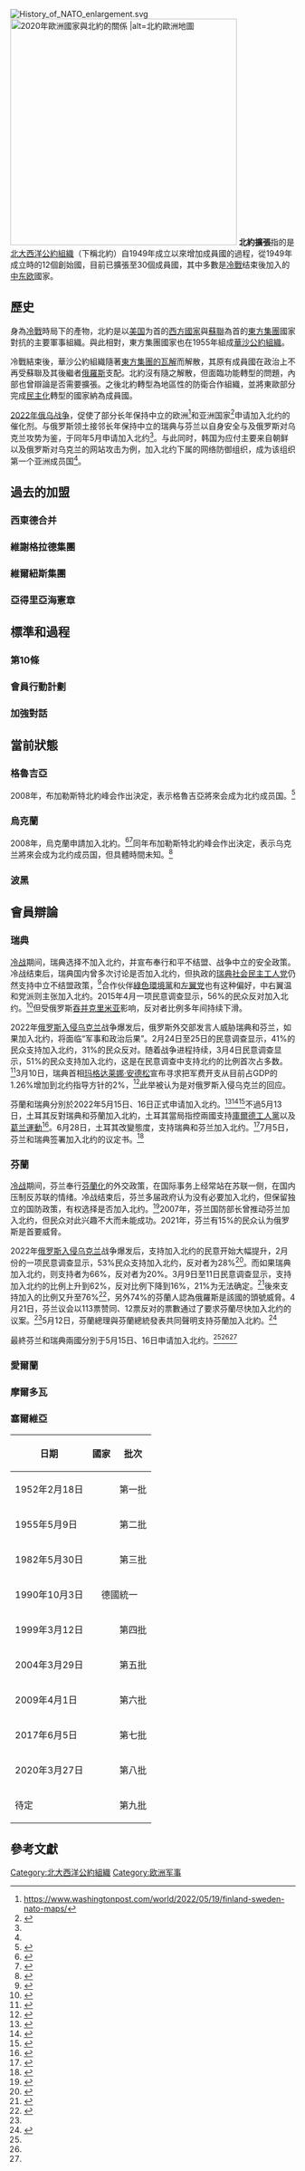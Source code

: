 {{Multiple issues|
{{expert|subject=欧洲军事史}}
{{Update|time=2022-03-09T04:33:32+00:00}}
{{Expand language|1=en|status=yes|time=2022-03-22T06:57:49+00:00}}
}}
{{NoteTA
|G1=人物
}}
[[File:History_of_NATO_enlargement.svg|thumb]]
[[File:NATO relations in Europe (disputed territories).svg|thumb|400px|2020年歐洲國家與北約的關係{{Col-begin}}
{{Col-break}}{{legend|darkblue|[[北大西洋公約組織#成員國|北約成員國]]|outline=black}}{{legend|#2a7fff|[[成员行动计划|成员行动计划]]|outline=black}}{{legend|darkgreen|[[加強對話夥伴|加強對話夥伴]]|outline=black}}{{Col-break}}{{legend|#ffd900|[[獨立合作夥伴行動計劃|獨立合作夥伴行動計劃]]|outline=black}}{{legend|#ff7826|[[和平夥伴關係計劃|和平夥伴關係計劃]] (PfP)|outline=black}}{{legend|red|[[和平夥伴關係計劃#有意成為成員的國家|PfP有意者]]|outline=black}}{{col-end}}|alt=北約歐洲地圖]]
'''北約擴張'''指的是[[北大西洋公約組織|北大西洋公約組織]]（下稱北約）自1949年成立以來增加成員國的過程，從1949年成立時的12個創始國，目前已擴張至30個成員國，其中多數是[[冷戰|冷戰]]结束後加入的[[中东欧|中东欧]]國家。

== 歷史 ==
身為[[冷戰|冷戰]]時局下的產物，北約是以[[美国|美国]]为首的[[西方世界|西方國家]]與[[蘇聯|蘇聯]]為首的[[東方集團|東方集團]]國家對抗的主要軍事組織。與此相對，東方集團國家也在1955年組成[[華沙公約組織|華沙公約組織]]。

冷戰結束後，華沙公約組織隨著[[東歐劇變|東方集團的瓦解]]而解散，其原有成員國在政治上不再受蘇聯及其後繼者[[俄羅斯|俄羅斯]]支配。北約沒有隨之解散，但面臨功能轉型的問題，內部也曾辯論是否需要擴張。之後北約轉型為地區性的防衛合作組織，並將東歐部分完成[[民主化|民主化]]轉型的國家納為成員國。

[[2022年俄羅斯入侵烏克蘭|2022年俄乌战争]]，促使了部分长年保持中立的欧洲<ref name=":0">https://www.washingtonpost.com/world/2022/05/19/finland-sweden-nato-maps/</ref>和亚洲国家<ref name=":1">{{Cite web |title=South Korea becomes first Asian member of NATO cyber research centre |url=https://www.zdnet.com/article/south-korea-becomes-first-asian-member-of-nato-cyber-research-centre/ |website=ZDNet |language=en |access-date=2022-06-13}}</ref>申请加入北约的催化剂。与俄罗斯领土接邻长年保持中立的瑞典与芬兰以自身安全与及俄罗斯对乌克兰攻势为鉴，于同年5月申请加入北约<ref name=":0" />。与此同时，韩国为应付主要来自朝鲜以及俄罗斯对乌克兰的网站攻击为例，加入北约下属的网络防御组织，成为该组织第一个亚洲成员国<ref name=":1" />。

== 過去的加盟 ==
=== 西東德合并 ===
=== 維謝格拉德集團 ===
=== 維爾紐斯集團 ===
=== 亞得里亞海憲章 ===

== 標準和過程 ==
===第10條===
===會員行動計劃===
===加強對話===
==當前狀態==
===格魯吉亞===
{{main|{{le|格魯吉亞－北約關係|Georgia–NATO relations}}}}
2008年，布加勒斯特北約峰会作出決定，表示格魯吉亞將來会成为北约成员国。<ref name=stopped>{{cite news |url=https://in.reuters.com/article/idINIndia-60645720111121 |work=Reuters |title=Russia says Georgia war stopped NATO expansion |date=2011-11-21 |language=en |accessdate=2022-03-22 |archive-date=2020-12-17 |archive-url=https://web.archive.org/web/20201217073420/https://in.reuters.com/article/idINIndia-60645720111121 }}</ref>

===烏克蘭===
{{main|{{le|烏克蘭－北約關係|Ukraine–NATO relations}}}}
{{Current related|章节|2022年俄羅斯入侵烏克蘭|time=2022-03-22T08:58:36+00:00}}
2008年，烏克蘭申請加入北約。<ref>{{cite news |url=https://www.unian.net/eng/news/news-231009.html |title=Ukraine asks to join NATO membership action plan : Ukraine News by UNIAN |publisher=Unian.net |date=2008-01-16 |access-date=2014-04-04 |language=en |archive-date=2012-02-13 |archive-url=https://web.archive.org/web/20120213011028/http://www.unian.net/eng/news/news-231009.html }}</ref><ref>{{Cite news|title=加入北約組織進展慢 烏克蘭不滿|url=https://www.rti.org.tw/news/view/id/2100864|access-date=2022-03-14|work=Rti 中央廣播電臺|language=zh-TW|archive-date=2022-05-12|archive-url=https://web.archive.org/web/20220512115538/https://www.rti.org.tw/news/view/id/2100864}}</ref>同年布加勒斯特北約峰会作出決定，表示乌克兰將來会成为北约成员国，但具體時間未知。<ref>{{cite news |url=https://news.bbc.co.uk/2/hi/europe/7328276.stm |title=Nato denies Georgia and Ukraine |work=BBC News |date=2008-04-03 |access-date=2010-05-26 |language=en |archive-date=2022-06-07 |archive-url=https://web.archive.org/web/20220607015406/http://news.bbc.co.uk/2/hi/europe/7328276.stm }}</ref>

===波黑===
{{main|{{le|波黑加入北约|Accession of Bosnia and Herzegovina to NATO}}}}

==會員辯論==
===瑞典===
[[冷战|冷战]]期间，瑞典选择不加入北约，并宣布奉行和平不结盟、战争中立的安全政策。{{sfn|Agius|2006|p=103–105}}冷战结束后，瑞典国内曾多次讨论是否加入北约，但执政的[[瑞典社会民主工人党|瑞典社会民主工人党]]仍然支持中立不结盟政策，<ref>{{cite news |url=https://www.economist.com/news/europe/21604586-russia-stokes-fresh-debate-among-nordics-about-nato-membership-what-price-neutrality |title=What price neutrality? |newspaper=The Economist |date=21 June 2014 |access-date=5 May 2015 |archive-date=2017-08-09 |archive-url=https://web.archive.org/web/20170809130309/https://www.economist.com/news/europe/21604586-russia-stokes-fresh-debate-among-nordics-about-nato-membership-what-price-neutrality }}</ref>合作伙伴[[綠色環境黨|綠色環境黨]]和[[左翼党_(瑞典)|左翼党]]也有这种偏好，中右翼温和党派则主张加入北约。2015年4月一项民意调查显示，56%的民众反对加入北约。<ref name=Dec2020>{{cite news |url=https://www.dn.se/sverige/dn-ipsos-svenskarnas-motstand-mot-nato-minskar/ |title=DN/Ipsos: Svenskarnas motstånd mot Nato minskar |website=Dagens Nyheter |first=Mikael |last=Holmström |date=10 January 2021 |access-date=11 January 2021 |language=sv |archive-date=2021-01-10 |archive-url=https://web.archive.org/web/20210110220807/https://www.dn.se/sverige/dn-ipsos-svenskarnas-motstand-mot-nato-minskar/ }}</ref>但受俄罗斯[[吞并克里米亚|吞并克里米亚]]影响，反对者比例多年间持续下滑。

2022年[[俄罗斯入侵乌克兰|俄罗斯入侵乌克兰]]战争爆发后，俄罗斯外交部发言人威胁瑞典和芬兰，如果加入北约，将面临“军事和政治后果”。2月24日至25日的民意调查显示，41%的民众支持加入北约，31%的民众反对。随着战争进程持续，3月4日民意调查显示，51%的民众支持加入北约，这是在民意调查中支持北约的比例首次占多数。<ref>{{Cite news |last=Reuters |date=2022-03-04 |title=Majority of Swedes in favour of joining NATO -poll |language=en |work=Reuters |url=https://www.reuters.com/business/media-telecom/majority-swedes-favour-joining-nato-poll-2022-03-04/ |access-date=2022-03-04 |archive-date=2022-03-09 |archive-url=https://web.archive.org/web/20220309003554/https://www.reuters.com/business/media-telecom/majority-swedes-favour-joining-nato-poll-2022-03-04/ }}</ref>3月10日，瑞典首相[[玛格达莱娜·安德松|玛格达莱娜·安德松]]宣布寻求把军费开支从目前占GDP的1.26%增加到北约指导方针的2%，<ref>{{Cite news |last=Nyheter |first=S. V. T. |last2=Stahle |first2=Nils |last3=Schau |first3=Oscar |date=2022-03-10 |title=Regeringen vill ge två procent av BNP till försvaret |language=sv |work=SVT Nyheter |url=https://www.svt.se/nyheter/inrikes/kraftig-upprustning-av-forsvaret-budget-ska-oka-med-40-miljarder |access-date=2022-03-16 |archive-date=2022-03-18 |archive-url=https://web.archive.org/web/20220318040934/https://www.svt.se/nyheter/inrikes/kraftig-upprustning-av-forsvaret-budget-ska-oka-med-40-miljarder }}</ref>此举被认为是对俄罗斯入侵乌克兰的回应。

芬蘭和瑞典分別於2022年5月15日、16日正式申请加入北约。<ref name=新華>{{cite news |title=瑞典政府正式决定申请加入北约 |url=http://www.news.cn/world/2022-05/17/c_1128656003.htm |accessdate=2022-05-17 |archive-date=2022-05-17 |archive-url=https://web.archive.org/web/20220517130937/http://www.news.cn/world/2022-05/17/c_1128656003.htm }}</ref><ref name=RFI>{{cite news |title=芬兰宣布"历史性"加入北约申请 瑞典紧随其后 北约表示欢迎 |url=https://www.rfi.fr/cn/%E4%B8%AD%E5%9B%BD/20220515-%E8%8A%AC%E5%85%B0%E5%AE%A3%E5%B8%83-%E5%8E%86%E5%8F%B2%E6%80%A7-%E5%8A%A0%E5%85%A5%E5%8C%97%E7%BA%A6%E7%94%B3%E8%AF%B7-%E7%91%9E%E5%85%B8%E7%B4%A7%E9%9A%8F%E5%85%B6%E5%90%8E-%E5%8C%97%E7%BA%A6%E8%A1%A8%E7%A4%BA%E6%AC%A2%E8%BF%8E |accessdate=2022-05-16 |archive-date=2022-06-05 |archive-url=https://web.archive.org/web/20220605031525/https://www.rfi.fr/cn/%E4%B8%AD%E5%9B%BD/20220515-%E8%8A%AC%E5%85%B0%E5%AE%A3%E5%B8%83-%E5%8E%86%E5%8F%B2%E6%80%A7-%E5%8A%A0%E5%85%A5%E5%8C%97%E7%BA%A6%E7%94%B3%E8%AF%B7-%E7%91%9E%E5%85%B8%E7%B4%A7%E9%9A%8F%E5%85%B6%E5%90%8E-%E5%8C%97%E7%BA%A6%E8%A1%A8%E7%A4%BA%E6%AC%A2%E8%BF%8E }}</ref><ref name=鳳凰衛視>{{cite news |title=芬兰、瑞典定于5月16日前入北约 俄罗斯：这将破坏欧洲大陆的稳定 |url=https://xw.qq.com/cmsid/20220505A04SKT00 |publisher=鳳凰衛視 |accessdate=2022-05-05 |archive-date=2022-05-05 |archive-url=https://web.archive.org/web/20220505085108/https://xw.qq.com/cmsid/20220505A04SKT00 }}</ref>不過5月13日，土耳其反對瑞典和芬蘭加入北約，土耳其當局指控兩國支持[[庫爾德工人黨|庫爾德工人黨]]以及[[葛兰運動|葛兰運動]]<ref>{{cite news |title=土耳其反对芬兰瑞典加入北约 白宫：致力厘清立场 |url=https://www.rfi.fr/cn/%E5%9C%9F%E8%80%B3%E5%85%B6%E5%8F%8D%E5%AF%B9%E8%8A%AC%E5%85%B0%E7%91%9E%E5%85%B8%E5%8A%A0%E5%85%A5%E5%8C%97%E7%BA%A6-%E7%99%BD%E5%AE%AB-%E8%87%B4%E5%8A%9B%E5%8E%98%E6%B8%85%E7%AB%8B%E5%9C%BA |accessdate=2022-05-15 |archive-date=2022-05-15 |archive-url=https://web.archive.org/web/20220515111640/https://www.rfi.fr/cn/%E5%9C%9F%E8%80%B3%E5%85%B6%E5%8F%8D%E5%AF%B9%E8%8A%AC%E5%85%B0%E7%91%9E%E5%85%B8%E5%8A%A0%E5%85%A5%E5%8C%97%E7%BA%A6-%E7%99%BD%E5%AE%AB-%E8%87%B4%E5%8A%9B%E5%8E%98%E6%B8%85%E7%AB%8B%E5%9C%BA }}</ref>。6月28日，土耳其改變態度，支持瑞典和芬兰加入北约。<ref>{{cite news |title=斯托尔滕贝格：土耳其同意支持瑞典和芬兰加入北约 |url=https://www.rfi.fr/cn/%E4%B8%AD%E5%9B%BD/20220628-%E6%96%AF%E6%89%98%E5%B0%94%E6%BB%95%E8%B4%9D%E6%A0%BC-%E5%9C%9F%E8%80%B3%E5%85%B6%E5%90%8C%E6%84%8F%E6%94%AF%E6%8C%81%E7%91%9E%E5%85%B8%E5%92%8C%E8%8A%AC%E5%85%B0%E5%8A%A0%E5%85%A5%E5%8C%97%E7%BA%A6}}</ref>7月5日，芬兰和瑞典签署加入北约的议定书。<ref>{{cite news |title=北约秘书长：瑞典和芬兰7月5日将签署加入北约的议定书 |url=http://m.cankaoxiaoxi.com/world/20220630/2484252.shtml?fr=mb}}</ref>

===芬蘭===
[[冷战|冷战]]期间，芬兰奉行[[芬蘭化|芬蘭化]]的外交政策，在国际事务上经常站在苏联一侧，在国内压制反苏联的情绪。冷战结束后，芬兰多届政府认为没有必要加入北约，但保留独立的国防政策，有权选择是否加入北约。<ref>{{cite news |url = https://www.hs.fi/kuukausiliite/art-2000008551871.html |title = Optio, jonka arvo vain nousee |author = Unto Hämäläinen |date = 5 February 2022 |accessdate = 22 March 2022 |language = fi |work = [[Helsingin_Sanomat|Helsingin Sanomat]] |archive-date = 2022-03-22 |archive-url = https://web.archive.org/web/20220322131525/https://www.hs.fi/kuukausiliite/art-2000008551871.html }}</ref>2007年，芬兰国防部长曾推动芬兰加入北约，但民众对此兴趣不大而未能成功。2021年，芬兰有15%的民众认为俄罗斯是首要威脅。

2022年[[俄罗斯入侵乌克兰|俄罗斯入侵乌克兰]]战争爆发后，支持加入北约的民意开始大幅提升，2月份的一项民意调查显示，53%民众支持加入北约，反对者为28%<ref>{{cite web |title=Ylen kysely: Enemmistö suomalaisista kannattaa Suomen Nato-jäsenyyttä |url=https://yle.fi/uutiset/3-12336530 |website=Yle |accessdate=28 February 2022 |language=fi |date=28 February 2022 |archive-date=2022-02-28 |archive-url=https://web.archive.org/web/20220228132242/https://yle.fi/uutiset/3-12336530 }}</ref>。而如果瑞典加入北约，则支持者为66%，反对者为20%。3月9日至11日民意调查显示，支持加入北约的比例上升到62%，反对比例下降到16%，21%为无法确定。<ref>{{cite web |title=Yle poll: Support for Nato membership hits record high |url=https://yle.fi/news/3-12357832 |website=Yle |accessdate=14 March 2022 |language=en |date=14 March 2022 |archive-date=2022-03-14 |archive-url=https://web.archive.org/web/20220314133731/https://yle.fi/news/3-12357832 }}</ref>後來支持加入的比例又升至76%<ref>{{cite news |title=北约军靴落地！一张图披露普京的艰难处境(图) 2022年05月14日 14:47   来源：中国新闻网 |url=http://intl.ce.cn/qqss/202205/14/t20220514_37581648.shtml |accessdate=2022年5月14日 |archive-date=2022年5月14日 |archive-url=https://web.archive.org/web/20220514070853/http://intl.ce.cn/qqss/202205/14/t20220514_37581648.shtml }}</ref>，另外74%的芬蘭人認為俄羅斯是該國的頭號威脅。4月21日，芬兰议会以113票赞同、12票反对的票數通过了要求芬蘭尽快加入北约的议案。<ref name=鳳凰衛視/>5月12日，芬蘭總理與芬蘭總統發表共同聲明支持芬蘭加入北約。<ref>{{cite news |title=歷史性決定 芬蘭政府確定要加入北約 |url=https://money.udn.com/money/story/5599/6308540 |accessdate=2022-05-12 |archive-date=2022-05-13 |archive-url=https://web.archive.org/web/20220513190801/https://money.udn.com/money/story/5599/6308540 }}</ref>

最終芬兰和瑞典兩國分別于5月15日、16日申请加入北约。<ref name=新華/><ref name=RFI/><ref name=鳳凰衛視/>

===愛爾蘭===
===摩爾多瓦===
===塞爾維亞===

{| class="wikitable" style="margin: 1em auto 1em auto"
|-
!日期
!國家
!批次
|-
|rowspan=2| 1952年2月18日 || {{flagcountry|Greece}} || rowspan="2" style="text-align:center;"|第一批
|-
|{{flagcountry|Turkey}}
|-
|1955年5月9日 || {{flagcountry|West Germany}} || align=center| 第二批
|-
|1982年5月30日 || {{flagcountry|Spain}} || align=center| 第三批
|-
|1990年10月3日 || style="text-align:center;" colspan="2"| 德國統一
|-
|rowspan=3| 1999年3月12日 || {{flagcountry|Czech Republic}} || rowspan="3" style="text-align:center;"| 第四批
|-
|{{flagcountry|Hungary}}
|-
|{{flagcountry|Poland}}
|-
|rowspan=7| 2004年3月29日 || {{flagcountry|Bulgaria}} || rowspan="7" style="text-align:center;"| 第五批
|-
|{{flagcountry|Estonia}}
|-
|{{flagcountry|Latvia}}
|-
|{{flagcountry|Lithuania}}
|-
|{{flagcountry|Romania}}
|-
|{{flagcountry|Slovakia}}
|-
|{{flagcountry|Slovenia}}
|-
|rowspan=2| 2009年4月1日 || {{flagcountry|Albania}} || rowspan="2" style="text-align:center;"| 第六批
|-
|{{flagcountry|Croatia}}
|-
| 2017年6月5日 || {{flagcountry|Montenegro}} || 第七批
|-
| 2020年3月27日 || {{flagcountry|North_Macedonia}} ||  第八批
|-
|待定
|{{flagcountry|Sweden}} {{flagcountry |Finland }}
|第九批
|}

== 參考文獻 ==
{{reflist}}
[[Category:北大西洋公約組織|Category:北大西洋公約組織]]
[[Category:欧洲军事|Category:欧洲军事]]